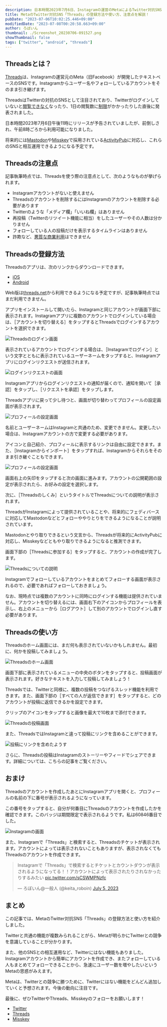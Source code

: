 ```yaml
---
description: 日本時間2023年7月6日、Instagramの運営のMetaによるTwitter対抗SNS「Threads」がリリースされました。この記事では、Threadsの登録方法や使い方を画像付きで分かりやすく解説します。
title: MetaのTwitter対抗SNS「Threads」の登録方法や使い方、注意点を解説！
pubDate: "2023-07-06T10:02:25.446+09:00"
modifiedDate: "2023-07-08T00:20:58.663+09:00"
author: ろぼいん
thumbnail: ./Screenshot_20230706-091527.png
showThumbnail: false
tags: ["twitter", "android", "threads"]
---
```



## Threadsとは？

[Threads](https://www.threads.net/)は、Instagramの運営元のMeta（旧Facebook）が開発したテキストベースのSNSです。Instagramからユーザー名やフォローしているアカウントをそのまま引き継げます。

ThreadsはTwitterの対抗のSNSとして注目されており、Twitterがログインしていないと[閲覧できなく](https://www.techno-edge.net/article/2023/07/02/1528.html)なったり、1日の閲覧数に[制限](https://k-tai.watch.impress.co.jp/docs/news/1513249.html)がかかったりした直後に発表されました。

日本時間2023年7月6日午後11時にリリースが予告されていましたが、前倒しされ、午前8時ごろから利用可能になりました。

将来的には[Mastodon](https://joinmastodon.org/ja)や[Misskey](https://join.misskey.page/ja-JP/)で採用されている[ActivityPub](https://www.w3.org/TR/activitypub/)に対応し、これらのSNSと相互運用できるようになる予定です。

## Threadsの注意点

記事執筆時点では、Threadsを使う際の注意点として、次のようなものが挙げられます。

- Instagramアカウントがないと使えません
- Threadsのアカウントを削除するにはInstagramのアカウントを削除する必要があります
- Twitterのような「メディア欄」「いいね欄」はありません
- 再投稿（Twitterのリツイート機能に相当）をしたユーザーやその人数は分かりません
- フォローしている人の投稿だけを表示するタイムラインはありません
- 詐欺など、[悪質な商業利用](https://www.itmedia.co.jp/news/articles/2307/06/news135.html)はできません

## Threadsの登録方法

Threadsのアプリは、次のリンクからダウンロードできます。

- [iOS](https://apps.apple.com/us/app/threads-an-instagram-app/id6446901002)
- [Android](https://play.google.com/store/apps/details?id=com.instagram.barcelona)

Web版は[threads.net](https://www.threads.net/)から利用できるようになる予定ですが、記事執筆時点ではまだ利用できません。

アプリをインストールして開いたら、Instagramと同じアカウントが画面下部に表示されます。Instagramアプリに複数のアカウントでログインしている場合は、［アカウントを切り替える］をタップするとThreadsでログインするアカウントを選択できます。

![Threadsのログイン画面](./Screenshot_20230706-091527.png)

表示されているアカウントでログインする場合は、［Instagramでログイン］という文字とともに表示されているユーザーネームをタップすると、Instagramアプリにログインリクエストが送信されます。

![ログインリクエストの画面](./Screenshot_20230706-092427.png)

Instagramアプリからログインリクエストの通知が届くので、通知を開いて［承認］をタップし、［リクエストを承認］をタップします。

Threadsアプリに戻って少し待つと、画面が切り替わってプロフィールの設定画面が表示されます。

![プロフィールの設定画面](./F0TvXtzaIAEiF9w.jpg)

名前とユーザーネームはInstagramと共通のため、変更できません。変更したい場合は、Instagramアカウントの方で変更する必要があります。

アイコンと自己紹介、プロフィールに表示するリンクは自由に設定できます。また、［Instagramからインポート］をタップすれば、Instagramからそれらをそのまま引き継ぐこともできます。

![プロフィールの設定画面](./F0TvYTWaIAEj5Gx.jpg)

画面右上の矢印をタップすると次の画面に進みます。アカウントの公開範囲の設定が表示されたら、お好みの設定を選択します。

次に、［Threadsのしくみ］というタイトルでThreadsについての説明が表示されます。

ThreadsがInstagramによって提供されていることや、将来的にフェディバースに対応してMastodonなどとフォローややりとりをできるようになることが説明されています。

Mastodonとやり取りできるという文言から、Threadsが将来的にActivityPubに対応し、Misskeyなどともやり取りできるようになると推測できます。

画面下部の［Threadsに参加する］をタップすると、アカウントの作成が完了します。

![Threadsについての説明](./F0TwMdKaIAAI7Yk.jpg)

Instagramでフォローしているアカウントをまとめてフォローする画面が表示されるので、必要であればフォローしておきましょう。

なお、現時点では複数のアカウントに同時にログインする機能は提供されていません。アカウントを切り替えるには、画面右下のアイコンからプロフィールを表示し、右上のメニューから［ログアウト］して別のアカウントでログインし直す必要があります。

## Threadsの使い方

Threadsのホーム画面には、まだ何も表示されていないかもしれません。最初に、何かを投稿してみましょう。

![Threadsのホーム画面](./Screenshot_20230706-093431.png)

画面下部に表示されているメニューの中央のボタンをタップすると、投稿画面が表示されます。好きなテキストを入力して投稿してみましょう！

Threadsでは、Twitterと同様に、複数の投稿をつなげるスレッド機能を利用できます。また、画面下部の［すべての人が返信できます］をタップすると、どのアカウントが投稿に返信できるかを設定できます。

クリップのアイコンをタップすると画像を最大で10枚まで添付できます。

![Threadsの投稿画面](./F0Tw1ykacAEsmZk.jpg)

また、ThreadsではInstagramと違って投稿にリンクを含めることができます。

![投稿にリンクを含めたようす](./F0Tw3SLaMAAzUW1.jpg)

さらに、Threadsの投稿はInstagramのストーリーやフィードでシェアできます。詳細については、こちらの記事をご覧ください。

<ArticleCard link="/article/2023/07/07/share-threads-to-instagram/" />

## おまけ

Threadsのアカウントを作成したあとにInstagramアプリを開くと、プロフィールの名前の下に番号が表示されるようになっています。

この番号をタップすると、自分が何番目にThreadsのアカウントを作成したかを確認できます。このバッジは期間限定で表示されるようです。私は60846番目でした。

![Instagramの画面](./F0Ty2JYaIAE9Apr.jpg)

また、Instagramで「Threads」と検索すると、Threadsのチケットが表示されます。アカウントによっては表示されないこともありますが、表示されなくてもThreadsのアカウントを作成できます。

<blockquote class="twitter-tweet" data-dnt="true" data-theme="dark"><p lang="ja" dir="ltr">Instagramで「Threads」で検索するとチケットとカウントダウンが表示されるようになってる！！アカウントによって表示されたりされなかったりするみたい <a href="https://t.co/sCSWMPNzfc">pic.twitter.com/sCSWMPNzfc</a></p>&mdash; ろぼいん@一般人 (@keita_roboin) <a href="https://twitter.com/keita_roboin/status/1676640072001806337?ref_src=twsrc%5Etfw">July 5, 2023</a></blockquote> <script async src="https://platform.twitter.com/widgets.js" charset="utf-8"></script>

## まとめ

この記事では、MetaのTwitter対抗SNS「Threads」の登録方法と使い方を紹介しました。

Twitterと共通の機能が複数みられることがら、Metaが明らかにTwitterとの競争を意識していることが分かります。

また、他のSNSとの相互運用など、Twitterにはない機能もありました。Instagramアカウントから簡単にアカウントを作成でき、またフォローしている人もまとめてフォローできることから、急速にユーザー数を増やしたいというMetaの思惑がみえます。

Metaは、Twitterとの競争に勝つために、Twitterにはない機能をどんどん追加していくと予想されます。今後の動向に注目です。

最後に、ぜひTwitterやThreads、Misskeyのフォローをお願いします！

- [Twitter](https://twitter.com/keita_roboin)
- [Threads](https://www.threads.net/@keita_roboin)
- [Misskey](https://misskey.io/@roboin)
